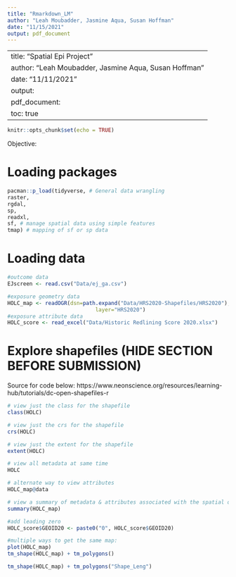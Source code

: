 ```yaml
---
title: "Rmarkdown_LM"
author: "Leah Moubadder, Jasmine Aqua, Susan Hoffman"
date: "11/15/2021"
output: pdf_document
---
```

---
title: "Spatial Epi Project"
author: "Leah Moubadder, Jasmine Aqua, Susan Hoffman"
date: "11/11/2021"
output: 
  pdf_document:
    toc: true
---

```r
knitr::opts_chunk$set(echo = TRUE)
```

Objective: 

# Loading packages
```r
pacman::p_load(tidyverse, # General data wrangling
raster,
rgdal,
sp,
readxl,
sf, # manage spatial data using simple features
tmap) # mapping of sf or sp data
```


# Loading data
```r
#outcome data
EJscreen <- read.csv("Data/ej_ga.csv")

#exposure geometry data 
HOLC_map <- readOGR(dsn=path.expand("Data/HRS2020-Shapefiles/HRS2020"),
                            layer="HRS2020")
#exposure attribute data
HOLC_score <- read_excel("Data/Historic Redlining Score 2020.xlsx")
```


# Explore shapefiles (HIDE SECTION BEFORE SUBMISSION)
Source for code below: https://www.neonscience.org/resources/learning-hub/tutorials/dc-open-shapefiles-r
```r
# view just the class for the shapefile
class(HOLC)

# view just the crs for the shapefile
crs(HOLC)

# view just the extent for the shapefile
extent(HOLC)

# view all metadata at same time
HOLC

# alternate way to view attributes 
HOLC_map@data

# view a summary of metadata & attributes associated with the spatial object
summary(HOLC_map)

#add leading zero
HOLC_score$GEOID20 <- paste0("0", HOLC_score$GEOID20)

#multiple ways to get the same map:
plot(HOLC_map)
tm_shape(HOLC_map) + tm_polygons()

tm_shape(HOLC_map) + tm_polygons("Shape_Leng") 
```

```r

```

